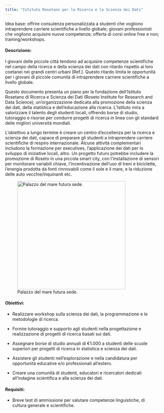 ```yaml
---
title: "Istituto Rosetano per la Ricerca e la Scienza dei Dati"
---
```


Idea base: offrire consulenza personalizzata a studenti che vogliono intraprendere carriere scientifiche a livello globale; giovani professionisti che vogliono acquisire nuove competenze; offerta di corsi online free e non; training/workshops.

#### Descrizione:

I giovani delle piccole città tendono ad acquisire competenze scientifiche nel campo della ricerca e della scienza dei dati con ritardo rispetto ai loro coetanei nei grandi centri urbani \[Ref.\]. Questo ritardo limita le opportunità per i giovani di piccole comunità di intraprendere carriere scientifiche a livello globale.

Questo documento presenta un piano per la fondazione dell'Istituto Rosetano di Ricerca e Scienza dei Dati (Roseto Institute for Research and Data Science), un'organizzazione dedicata alla promozione della scienza dei dati, della statistica e dell'educazione alla ricerca. L'Istituto mira a valorizzare il talento degli studenti locali, offrendo borse di studio, tutoraggio e risorse per condurre progetti di ricerca in linea con gli standard delle migliori università mondiali.

L'obiettivo a lungo termine è creare un centro d'eccellenza per la ricerca e scienza dei dati, capace di preparare gli studenti a intraprendere carriere scientifiche di respiro internazionale. Alcune attività complementari includono la formazione per executives, l'applicazione dei dati per lo sviluppo di iniziative locali, altro. Un progetto futuro potrebbe includere la promozione di Roseto in una piccola smart city, con l'installazione di sensori per monitorare variabili chiave, l'incentivazione dell'uso di treni e biciclette, l'energia prodotta da fonti rinnovabili come il sole e il mare, e la riduzione delle auto vecchie/inquinanti etc.

![Palazzo del mare futura sede.](images/DALL·E 2024-08-19 23.12.59 - A modest research and data science institute set in Roseto degli Abruzzi, Italy. The building is simple and functional, with a modern but unpretentiou.webp){fig-align="left" width="353"}

#### Obiettivi:

-   Realizzare workshop sulla scienza dei dati, la programmazione e le metodologie di ricerca.

-   Fornire tutoraggio e supporto agli studenti nella progettazione e realizzazione di progetti di ricerca basati sui dati.

-   Assegnare borse di studio annuali di €1.000 a studenti delle scuole superiori per progetti di ricerca in statistica e scienza dei dati.

-   Assistere gli studenti nell'esplorazione e nella candidatura per opportunità educative e/o professionali all'estero.

-   Creare una comunità di studenti, educatori e ricercatori dedicati all'indagine scientifica e alla scienza dei dati.

#### Requisiti:

-   Breve test di ammissione per valutare competenze linguistiche, di cultura generale e scientifiche.
